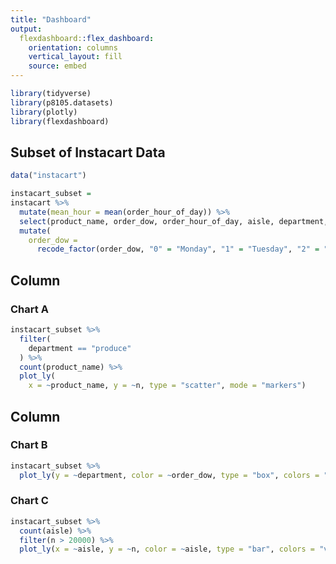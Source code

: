 ```yaml
---
title: "Dashboard"
output: 
  flexdashboard::flex_dashboard:
    orientation: columns
    vertical_layout: fill
    source: embed
---
```


```r
library(tidyverse)
library(p8105.datasets)
library(plotly)
library(flexdashboard)
```

## Subset of Instacart Data

```r
data("instacart")
```

```r
instacart_subset = 
instacart %>% 
  mutate(mean_hour = mean(order_hour_of_day)) %>%
  select(product_name, order_dow, order_hour_of_day, aisle, department, mean_hour) %>% 
  mutate(
    order_dow = 
      recode_factor(order_dow, "0" = "Monday", "1" = "Tuesday", "2" = "Wednesday", "3" = "Thursday", "4" = "Friday", "5" = "Saturday", "6" = "Sunday"))
```


Column {data-width=650}
-----------------------------------------------------------------------

### Chart A

```r
instacart_subset %>% 
  filter(
    department == "produce"
  ) %>% 
  count(product_name) %>% 
  plot_ly(
    x = ~product_name, y = ~n, type = "scatter", mode = "markers")
```


Column {data-width=350}
-----------------------------------------------------------------------

### Chart B

```r
instacart_subset %>% 
  plot_ly(y = ~department, color = ~order_dow, type = "box", colors = "viridis")
```


### Chart C

```r
instacart_subset %>% 
  count(aisle) %>% 
  filter(n > 20000) %>% 
  plot_ly(x = ~aisle, y = ~n, color = ~aisle, type = "bar", colors = "viridis")
```

